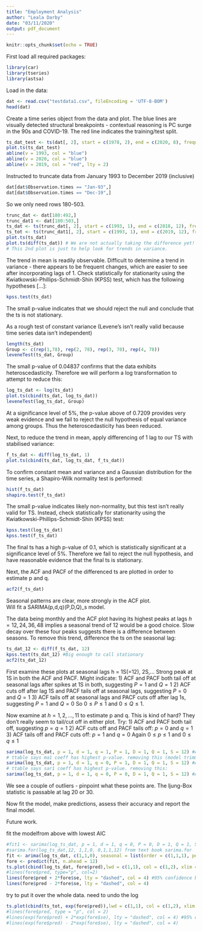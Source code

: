 ```yaml
---
title: "Employment Analysis"
author: "Leala Darby"
date: "03/11/2020"
output: pdf_document
---
```


```r
knitr::opts_chunk$set(echo = TRUE)
```
First load all required packages:
```r
library(car)
library(tseries)
library(astsa)
```

Load in the data:
```r
dat <- read.csv("testdata1.csv", fileEncoding = 'UTF-8-BOM')
head(dat)
```

Create a time series object from the data and plot. The blue lines are visually detected structural breakpoints - contextual reasoning is PC surge in the 90s and COVID-19. The red line indicates the training/test split. 
```r
ts_dat_test <- ts(dat[, 2], start = c(1978, 2), end = c(2020, 8), frequency = 12)
plot.ts(ts_dat_test)
abline(v = 1993, col = "blue")
abline(v = 2020, col = "blue")
abline(v = 2019, col = "red", lty = 2)
```
Instructed to truncate data from January 1993 to December 2019 (inclusive)
```r
dat[dat$Observation.times == "Jan-93",]
dat[dat$Observation.times == "Dec-19",]
```
So we only need rows 180-503.
```r
trunc_dat <- dat[180:492,]
trunc_dat1 <- dat[180:503,]
ts_dat <- ts(trunc_dat[, 2], start = c(1993, 1), end = c(2018, 12), frequency = 12) #data for the modelling
ts_tot <- ts(trunc_dat1[, 2], start = c(1993, 1), end = c(2019, 12), frequency = 12) #total data for comparison
plot.ts(ts_dat)
plot.ts(diff(ts_dat)) # We are not actually taking the difference yet!
# This 2nd plot is just to help look for trends in variance. 
```
The trend in mean is readily observable.
Difficult to determine a trend in variance - there appears to be frequent changes, which are easier to see after incorporating lags of 1.
Check statistically for stationarity using the Kwiatkowski-Phillips-Schmidt-Shin (KPSS) test, which has the following hypotheses [...]:
```r
kpss.test(ts_dat)
```
The small p-value indicates that we should reject the null and conclude that the ts is not stationary.

As a rough test of constant variance (Levene's isn't really valid because time series data isn't independent)
```r
length(ts_dat)
Group <- c(rep(1,78), rep(2, 78), rep(3, 78), rep(4, 78))
leveneTest(ts_dat, Group)
```
The small p-value of $0.04837$ confirms that the data exhibits heteroscedasticity. Therefore we will perform a log transformation to attempt to reduce this:
```r
log_ts_dat <- log(ts_dat)
plot.ts(cbind(ts_dat, log_ts_dat))
leveneTest(log_ts_dat, Group)
```

At a significance level of 5%, the p-value above of 0.7209 provides very weak evidence and we fail to reject the null hypothesis of equal variance among groups. Thus the heteroscedasticity has been reduced.

Next, to reduce the trend in mean, apply differencing of 1 lag to our TS with stabilised variance:
```r
f_ts_dat <- diff(log_ts_dat, 1)
plot.ts(cbind(ts_dat, log_ts_dat, f_ts_dat))
```
To confirm constant mean and variance and a Gaussian distribution for the time series, a Shapiro-Wilk normality test is performed:
```r
hist(f_ts_dat)
shapiro.test(f_ts_dat)
```
The small p-value indicates likely non-normality, but this test isn't really valid for TS. Instead, check statistically for stationarity using the Kwiatkowski-Phillips-Schmidt-Shin (KPSS) test:
```r
kpss.test(log_ts_dat)
kpss.test(f_ts_dat)
```
The final ts has a high p-value of 0.1, which is statistically significant at a significance level of 5%. Therefore we fail to reject the null hypothesis, and have reasonable evidence that the final ts is stationary.

Next, the ACF and PACF of the differenced ts are plotted in order to estimate p and q. 
```r
acf2(f_ts_dat)
```
Seasonal patterns are clear, more strongly in the ACF plot.  
Will fit a SARIMA(p,d,q)(P,D,Q)_s model.

The data being monthly and the ACF plot having its highest peaks at lags $h=12, 24, 36, 48$ implies a seasonal trend of 12 would be a good choice. 
Slow decay over these four peaks suggests there is a difference between seasons. To remove this trend, difference the ts on the seasonal lag:
```r
ts_dat_12 <- diff(f_ts_dat, 12)
kpss.test(ts_dat_12) #Big enough to call stationary
acf2(ts_dat_12)
```

First examine these plots at seasonal lags h = 1S(=12), 2S,...
Strong peak at 1S in both the ACF and PACF. Might indicate:
1) ACF and PACF both tail off at seasonal lags after spikes at 1S in both, suggesting $P=1$ and $Q=1$
2) ACF cuts off after lag 1S and PACF tails off at seasonal lags, suggesting $P=0$ and $Q=1$
3) ACF tails off at seasonal lags and PACF cuts off after lag 1s, suggesting $P=1$ and $Q=0$
So $0\leq P \leq 1$ and $0\leq Q \leq 1$.

Now examine at $h=1,2,...,11$ to estimate p and q. This is kind of hard? They don't really seem to tail/cut off in either plot. Try:
1) ACF and PACF both tail off, suggesting $p=q=1$
2) ACF cuts off and PACF tails off: $p=0$ and $q=1$
3) ACF tails off and PACF cuts off: $p=1$ and $q=0$
Again $0\leq p \leq 1$ and $0\leq q \leq 1$
```r
sarima(log_ts_dat, p = 1, d = 1, q = 1, P = 1, D = 1, Q = 1, S = 12) #AICc -8.123946
# ttable says ma1 coeff has highest p-value. removing this (model trimming):
sarima(log_ts_dat, p = 1, d = 1, q = 0, P = 1, D = 1, Q = 1, S = 12) #AICc -8.13055
# ttable says sar1 coeff has highest p-value. removing this:
sarima(log_ts_dat, p = 1, d = 1, q = 0, P = 0, D = 1, Q = 1, S = 12) #AICc -8.133259
```
We see a couple of outliers - pinpoint what these points are. The ljung-Box statistic is passable at lag 20 or 30.  

Now fit the model, make predictions, assess their accuracy and report the final model.  

Future work.

fit the modelfrom above with lowest AIC
```r

#fit1 <- sarima(log_ts_dat, p = 1, d = 1, q = 0, P = 0, D = 1, Q = 1, S = 12)
#sarima.for(log_ts_dat,12, 1,1,0, 0,1,1,12) from text book sarima.for
fit <- arima(log_ts_dat, c(1,1,0), seasonal = list(order = c(1,1,1), period = 12))
fore <- predict(fit, n.ahead = 12)
ts.plot(cbind(log_ts_dat, fore$pred),lwd = c(1,1), col = c(1,2), xlim = c(1993, 2020), ylab = "log_ts_dat", ylim = c(8.9, 9.5))
#lines(fore$pred, type="p", col=2)
lines(fore$pred + 2*fore$se, lty = "dashed", col = 4) #95% confidence boundaries 
lines(fore$pred - 2*fore$se, lty = "dashed", col = 4)
```

try to put it over the whole data. need to undo the log
```r

ts.plot(cbind(ts_tot, exp(fore$pred)),lwd = c(1,1), col = c(1,2), xlim = c(1993, 2021), ylab = "original", ylim = c(7500, 13000) )
#lines(fore$pred, type = "p", col = 2)
#lines(exp(fore$pred) + 2*exp(fore$se), lty = "dashed", col = 4) #95% confidence boundaries 
#lines(exp(fore$pred) - 2*exp(fore$se), lty = "dashed", col = 4)

```

